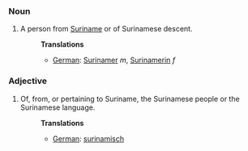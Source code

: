===Noun===
#A person from [[Suriname]] or of Surinamese descent.
#:'''Translations'''
#:*[[German]]: [[Surinamer]] ''m'', [[Surinamerin]] ''f''

===Adjective===
#Of, from, or pertaining to Suriname, the Surinamese people or the Surinamese language.
#:'''Translations'''
#:*[[German]]: [[surinamisch]]